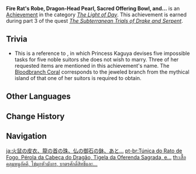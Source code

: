 {{Achievement Infobox
|title        = 
|id           = 80141
|order id     = 0141
|category     = The Light of Day
|description  = Obtain the [[Bloodbranch Coral|coral branch]] that [[Tsuyuko]] requested.
|requirements = Earned during part 3 of ''[[The Subterranean Trials of Drake and Serpent]]''.
|primogems    = 10
|tracking     = 
|topic        = 
}}
'''Fire Rat's Robe, Dragon-Head Pearl, Sacred Offering Bowl, and...''' is an [[Achievement]] in the category ''[[The Light of Day]]''. This achievement is earned during part 3 of the quest ''[[The Subterranean Trials of Drake and Serpent]]''.

==Trivia==
* This is a reference to ''{{w|The Tale of the Bamboo Cutter}}'', in which Princess Kaguya devises five impossible tasks for five noble suitors she does not wish to marry. Three of her requested items are mentioned in this achievement's name. The [[Bloodbranch Coral]] corresponds to the jeweled branch from the mythical island of {{w|w:Hōrai|Hōrai}} that one of her suitors is required to obtain.
<!--
==Video Guides==
{{EVT
|video1   = 
|caption1 = 
}}
-->

==Other Languages==
{{Other Languages
|en      = Fire Rat's Robe, Dragon-Head Pearl, Sacred Offering Bowl, and...
|zhs     = 火鼠裘、龙首珠、佛前钵和…
|zhs_rm  = Huǒ Shǔ Qiú, Lóng Shǒu Zhū, Fú Qián Bō hé...
|zht     = 火鼠裘、龍首珠、佛前缽和…
|zht_rm  = Huǒ Shǔ Qiú, Lóng Shǒu Zhū, Fú Qián Bō hàn...
|zh_tl   = 
|ja      = 火鼠の皮衣、龍の首の珠、仏の御石の鉢、あと…
|ja_rm   = Hinezumi no Kawagoromo, Ryuu no Kubi no Tama, Hotoke no Miishi no Hachi, Ato...
|ja_tl   = 
|ko      = 불쥐의 털옷, 용의 첫 번째 구슬, 부처의 발우, 그리고…
|ko_rm   = Buljwi-ui teol'ot, yong-ui cheot beonjjae guseul, bujeo-ui bal'u, geurigo...
|ko_tl   = Fire Rat's Woolly, Dragon's First Marble, Buddha's Offering Bowl, and...
|es      = El ratón de fuego, el tesoro del dragón, la ofrenda y...
|es_tl   = The Fire Rat, the Dragon's Treasure, the Offering, and...
|fr      = Tunique de rat de feu, perle de tête de dragon, bol d'offrande sacrée et...
|fr_tl   = Fire Rat's Tunic, Dragon-Head Pearl, Sacred Offering Bowl, and...
|ru      = Одеяние огнекрысы, драконья жемчужина, чаша подношений и...
|ru_tl   = Fire Rat's Robe, Dragon Pearl, Offering Bowl and...
|th      = เสื้อคลุมหนูอัคคี, ไข่มุกหัวมังกร, บาตรศักดิ์สิทธิ์และ...
|th_rm   = 
|th_tl   = 
|vi      = Áo Chuột Lửa, Ngọc Đầu Rồng, Bát Hương Và...
|vi_tl   = 
|de      = Die Robe der Feuerratte, die Perle des Drachenkopfes, die heilige Opferschale und&nbsp;...
|de_tl   = The Robe of the Fire Rat, the Pearl of the Dragon Head, the Holy Offering Bowl, and...
|id      = Jubah Tikus Api, Mutiara Kepala Naga, Mangkuk Pemberian yang Sakral, dan&nbsp;....
|id_tl   = Fire Rat's Robe, Dragon-Head Pearl, Sacred Offering Bowl, and...
|pt      = Túnica do Rato de Fogo, Pérola da Cabeça do Dragão, Tigela da Oferenda Sagrada, e...
|pt_tl   = 
|tr      = Ateş Faresinin Cübbesi, Ejderha Başlı İnci, Kutsal Ayin Kasesi ve...
|tr_tl   = 
|it      = La tunica del Topo di fuoco, la perla del Drago, la ciotola sacra per le offerte e...
|it_tl   = 
}}

==Change History==
{{Change History|2.4}}
<!--
==References==
{{Reflist}}
-->
==Navigation==
{{Achievement Navbox|The Light of Day}}

[[ja:火鼠の皮衣、龍の首の珠、仏の御石の鉢、あと…]]
[[pt-br:Túnica do Rato de Fogo, Pérola da Cabeça do Dragão, Tigela da Oferenda Sagrada, e...]]
[[th:เสื้อคลุมหนูอัคคี, ไข่มุกหัวมังกร, บาตรศักดิ์สิทธิ์และ...]]